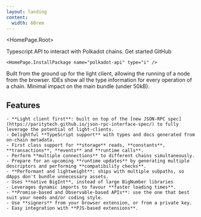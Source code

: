 ```yaml
---
layout: landing
content: 
  width: 60rem
---
```



<HomePage.Root>
  <div className="flex justify-between w-full flex-col md:flex-row gap-4">
    <div className="flex flex-col text-left">
      <HomePage.Logo />
      <HomePage.Description>Typescript API to interact with Polkadot chains.</HomePage.Description>
      <HomePage.Buttons className="py-2">
        <HomePage.Button href="/getting-started" variant="accent">Get started</HomePage.Button>
        <HomePage.Button href="https://github.com/polkadot-api/polkadot-api">GitHub</HomePage.Button>
      </HomePage.Buttons>
    </div>

    <HomePage.InstallPackage name="polkadot-api" type="i" />
  </div>
  
  <div className="flex gap-2 flex-col md:flex-row mt-8">
    <KeyPoint title="Light client first">
      Built from the ground up for the light client, allowing the running of a node from the browser.
    </KeyPoint>
    <KeyPoint title="Fully typed API">
      IDEs show all the type information for every operation of a chain.
    </KeyPoint>
    <KeyPoint title="Lightweight">
      Minimal impact on the main bundle (under 50kB).
    </KeyPoint>
  </div>

  <div className="text-left w-full max-w-5xl p-2">
    <h2 className="text-[--vocs-color_heading] text-3xl py-4 border-b border-gray-500 mb-4">Features</h2>

    - **Light client first**: built on top of the [new JSON-RPC spec](https://paritytech.github.io/json-rpc-interface-spec/) to fully leverage the potential of light-clients.
    - Delightful **TypeScript support** with types and docs generated from on-chain metadata.
    - First class support for **storage** reads, **constants**, **transactions**, **events** and **runtime calls**.
    - Perform **multiple connections** to different chains simultaneously.
    - Prepare for an upcoming **runtime updates** by generating multiple descriptors and performing **compatibility checks**.
    - **Performant and lightweight**: ships with multiple subpaths, so dApps don't bundle unnecessary assets.
    - Uses **native BigInt**, instead of large BigNumber libraries
    - Leverages dynamic imports to favour **faster loading times**.
    - **Promise-based and Observable-based APIs**: use the one that best suit your needs and/or coding style.
    - Use **signers** from your browser extension, or from a private key.
    - Easy integration with **PJS-based extensions**.
  </div>
</HomePage.Root>